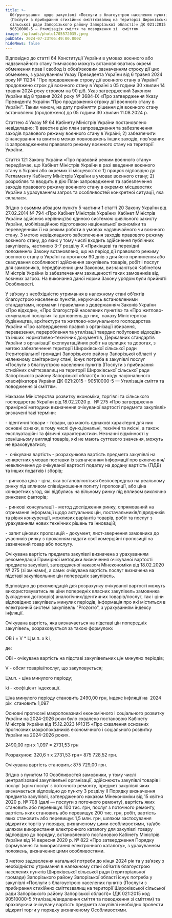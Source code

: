 ```yaml
---
title: >-
  Обґрунтування  щодо закупівлі «Послуги з благоустрою населених пунктів
  (Послуги з прибирання стихійних сміттєзвалищ на території Широківської
  сільської ради Запорізького району Запорізької області)» ДК 021:2015
  90510000-5 — Утилізація сміття та поводження зі  сміттям
image: /uploads/photo1705572035.jpeg
pubDate: 2024-07-23T06:49:00.000Z
hideNews: false
---
```


Відповідно до статті 64 Конституції України в умовах воєнного або надзвичайного стану тимчасово можуть встановлюватись окремі обмеження прав і свобод із обов’язковим зазначенням строку дії цих обмежень, з урахуванням Указу Президента України від 6 травня 2024 року № 11234 "Про продовження строку дії воєнного стану в Україні" продовжено строк дії воєнного стану в Україні з 05 години 30 хвилин 14 травня 2024 року строком на 90 діб. Указ затверджений Законом України від 8 травня 2024 року № 3684-ІХ «Про затвердження Указу Президента України "Про продовження строку дії воєнного стану в Україні". Таким чином, на дату прийняття рішення дія воєнного стану встановлено (продовжено) до 05 години 30 хвилин 11.08.2024 р.

&#x9;Статтею 4 Указу № 64 Кабінету Міністрів України постановлено невідкладно: 1) ввести в дію план запровадження та забезпечення заходів правового режиму воєнного стану в Україні; 2) забезпечити фінансування та вжити в межах повноважень інших заходів, пов'язаних із запровадженням правового режиму воєнного стану на території України. 

Стаття 121 Закону України «Про правовий режим воєнного стану» передбачає, що Кабінет Міністрів України в разі введення воєнного стану в Україні або окремих її місцевостях: 1) працює відповідно до Регламенту Кабінету Міністрів України в умовах воєнного стану; 2) розробляє та вводить в дію План запровадження та забезпечення заходів правового режиму воєнного стану в окремих місцевостях України з урахуванням загроз та особливостей конкретної ситуації, яка склалася. 

Згідно з сьомим абзацом пункту 5 частини 1 статті 20 Закону України від 27.02.2014 № 794 «Про Кабінет Міністрів України» Кабінет Міністрів України здійснює керівництво єдиною системою цивільного захисту України, мобілізаційною підготовкою національної економіки та переведенням її на режим роботи в умовах надзвичайного чи воєнного стану. З метою невідкладного забезпечення заходів правового режиму воєнного стану, до яких у тому числі входить здійснення публічних закупівель, частиною 3-7 розділу Х «Прикінцеві та перехідні положення» Закону встановлено, що на період дії правового режиму воєнного стану в Україні та протягом 90 днів з дня його припинення або скасування особливості здійснення закупівель товарів, робіт і послуг для замовників, передбачених цим Законом, визначаються Кабінетом Міністрів України із забезпеченням захищеності таких замовників від воєнних загроз. На виконання даної норми Закону урядом були прийняті Особливості. 

У зв’язку з необхідністю утримання в належному стані об’єктів благоустрою населених пунктів, керуючись встановленими стандартами, нормами і правилами з додержанням Законів України «Про відходи», «Про благоустрій населених пунктів» та «Про житлово-комунальні послуги» та доповнень до них,  наказу Міністерства будівництва, архітектури та житлово-комунального господарства України «Про затвердження правил з організації збирання, перевезення, перероблення та утилізації твердих побутових відходів» та інших  нормативно-технічних документів, Державних стандартів України з організації експлуатаційних робіт на вулицях та дорогах, з метою забезпечення території Широківської сільської ради (територіальної громади) Запорізького району Запорізької області у належному санітарному стані, існує потреба в закупівлі послуг «Послуги з благоустрою населених пунктів (Послуги з прибирання стихійних сміттєзвалищ на території Широківської сільської ради Запорізького району Запорізької області)» по коду національного класифікатора України ДК 021:2015 - 90510000-5 — Утилізація сміття та поводження зі сміттям. 

Наказом Міністерства розвитку економіки, торгівлі та сільського господарства України від 18.02.2020 р.  № 275 «Про затвердження примірної методики визначення очікуваної вартості предмета закупівлі» визначені такі терміни:

\- ідентичні товари - товари, що мають однакові характерні для них основні ознаки, в тому числі функціональні, технічні та якісні, а також експлуатаційні та фізичні характеристики. Незначні відмінності у зовнішньому вигляді товарів, які не мають суттєвого значення, можуть не враховуватися;

-  очікувана вартість - розрахункова вартість предмета закупівлі на конкретних умовах поставки із зазначенням інформації про включення/невключення до очікуваної вартості податку на додану вартість (ПДВ) та інших податків і зборів;

\- ринкова ціна - ціна, яка встановлюється безпосередньо на реальному ринку під впливом співвідношення попиту і пропозиції, або ціна конкретних угод, які відбулись на вільному ринку під впливом виключно ринкових факторів;

\- ринкові консультації - метод дослідження ринку, спрямований на отримання інформації щодо актуальних цін, постачальників/підрядників та рівня конкуренції, можливих варіантів товарів, робіт та послуг з урахуванням нових технічних рішень та інновацій;

\- запит цінових пропозицій - документ, лист-звернення замовника до учасників ринку з проханням надати свої комерційні пропозиції на зазначений товар або послугу.

Очікувана вартість предмета закупівлі визначена з урахуванням рекомендацій Примірної методики визначення очікуваної вартості предмета закупівлі, затвердженої наказом Мінекономіки від 18.02.2020 № 275 (зі змінами), а саме: очікувана вартість послуг визначена на підставі закупівельних цін попередніх закупівель.

Відповідно до рекомендацій для розрахунку очікуваної вартості можуть використовуватись як ціни попередніх власних закупівель замовника (укладених договорів) аналогічних/ідентичних товарів/послуг, так і ціни відповідних закупівель минулих періодів, інформація про які міститься в електронній системі закупівель "Prozorro", з урахуванням індексу інфляції.

Очікувана вартість, яка визначається на підставі цін попередніх закупівель, розраховується за такою формулою:

ОВ i = V \* Ц м.п. х k i,

де:

ОВi - очікувана вартість на підставі закупівельних цін минулих періодів;

V - обсяг товарів/послуг, що закуповується;

Цм.п. - ціна минулого періоду;

ki - коефіцієнт індексації.




Ціна минулого періоду становить 2490,00 грн, індекс інфляції на  2024 рік  становить 1,097

Основні прогнозні макропоказникі економічного і соціального розвитку України на 2024-2026 роки було схвалено постановою Кабінету Міністрів України від 15.12.2023 №1315 «Про схвалення основних прогнозних макропоказників економічного і соціального розвитку України на 2024-2026 роки».

2490,00 грн х 1,097 = 2731,53 грн 

Розрахунок: 320,6 т х 2731,53 грн= 875 728,52 грн. 

Очікувана вартість становить: 875 729,00 грн.




Згідно з пунктом 10 Особливостей замовники, у тому числі централізовані закупівельні організації, здійснюють закупівлі товарів і послуг (крім послуг з поточного ремонту, предмет закупівлі яких визначається відповідно до пункту 3 розділу II Порядку визначення предмета закупівлі, затвердженого наказом Мінекономіки від 15 квітня 2020 р. № 708 (далі — послуги з поточного ремонту), вартість яких становить або перевищує 100 тис. грн, послуг з поточного ремонту, вартість яких становить або перевищує 200 тис. грн, робіт, вартість яких становить або перевищує 1,5 млн. грн, шляхом застосування відкритих торгів у порядку, визначеному цими особливостями, та/або шляхом використання електронного каталогу для закупівлі товару відповідно до порядку, встановленого постановою Кабінету Міністрів України від 14 вересня 2020 р. № 822 «Про затвердження Порядку формування та використання електронного каталогу», з урахуванням положень, визначених цими особливостями.

З метою задоволення нагальної потреби до кінця 2024 рік та у зв’язку з необхідністю утримання в належному стані об’єктів благоустрою населених пунктів Широківської сільської ради (територіальної громади) Запорізького району Запорізької області існує потреба у закупівлі «Послуги з благоустрою населених пунктів (Послуги з прибирання стихійних сміттєзвалищ на території Широківської сільської ради Запорізького району Запорізької області)» (ДК 021:2015 код 90510000-5 Утилізація/видалення сміття та поводження зі сміттям) та враховуючи очікувану вартість предмета закупівлі необхідно провести відкриті торги у порядку визначеному Особливостями.




